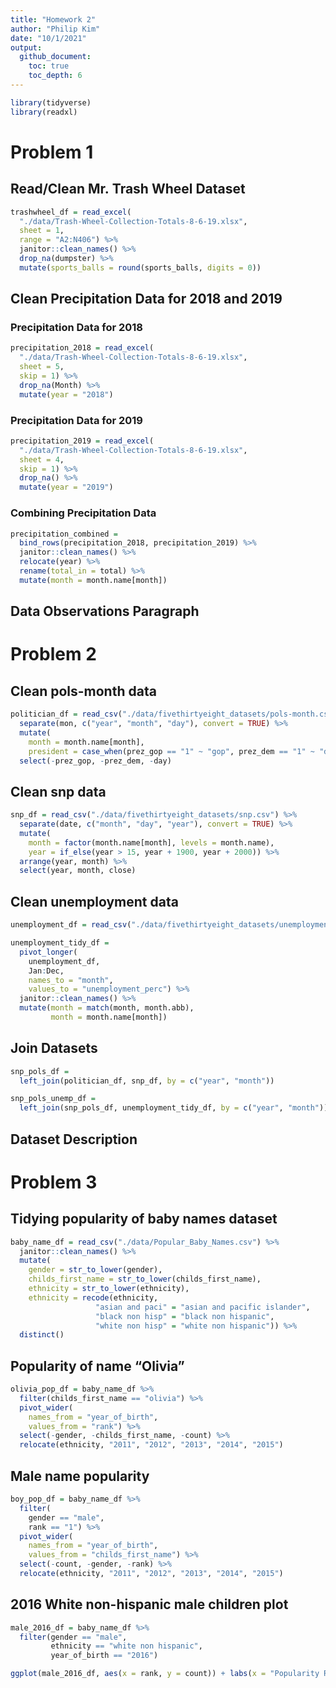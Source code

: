 ```yaml
---
title: "Homework 2"
author: "Philip Kim"
date: "10/1/2021"
output: 
  github_document:
    toc: true
    toc_depth: 6
---
```


```r
library(tidyverse)
library(readxl)
```

# Problem 1

## Read/Clean Mr. Trash Wheel Dataset

```r
trashwheel_df = read_excel(
  "./data/Trash-Wheel-Collection-Totals-8-6-19.xlsx",
  sheet = 1,
  range = "A2:N406") %>% 
  janitor::clean_names() %>% 
  drop_na(dumpster) %>% 
  mutate(sports_balls = round(sports_balls, digits = 0))
```

## Clean Precipitation Data for 2018 and 2019

### Precipitation Data for 2018

```r
precipitation_2018 = read_excel(
  "./data/Trash-Wheel-Collection-Totals-8-6-19.xlsx",
  sheet = 5,
  skip = 1) %>%
  drop_na(Month) %>% 
  mutate(year = "2018")
```


### Precipitation Data for 2019

```r
precipitation_2019 = read_excel(
  "./data/Trash-Wheel-Collection-Totals-8-6-19.xlsx",
  sheet = 4,
  skip = 1) %>% 
  drop_na() %>% 
  mutate(year = "2019")
```


### Combining Precipitation Data

```r
precipitation_combined = 
  bind_rows(precipitation_2018, precipitation_2019) %>% 
  janitor::clean_names() %>% 
  relocate(year) %>% 
  rename(total_in = total) %>% 
  mutate(month = month.name[month])
```


## Data Observations Paragraph



# Problem 2

## Clean pols-month data 

```r
politician_df = read_csv("./data/fivethirtyeight_datasets/pols-month.csv") %>% 
  separate(mon, c("year", "month", "day"), convert = TRUE) %>% 
  mutate(
    month = month.name[month],
    president = case_when(prez_gop == "1" ~ "gop", prez_dem == "1" ~ "dem")) %>%  
  select(-prez_gop, -prez_dem, -day)
```


## Clean snp data

```r
snp_df = read_csv("./data/fivethirtyeight_datasets/snp.csv") %>% 
  separate(date, c("month", "day", "year"), convert = TRUE) %>% 
  mutate(
    month = factor(month.name[month], levels = month.name),
    year = if_else(year > 15, year + 1900, year + 2000)) %>% 
  arrange(year, month) %>% 
  select(year, month, close)
```


## Clean unemployment data

```r
unemployment_df = read_csv("./data/fivethirtyeight_datasets/unemployment.csv")

unemployment_tidy_df = 
  pivot_longer(
    unemployment_df,
    Jan:Dec,
    names_to = "month",
    values_to = "unemployment_perc") %>% 
  janitor::clean_names() %>% 
  mutate(month = match(month, month.abb),
         month = month.name[month])
```


## Join Datasets

```r
snp_pols_df = 
  left_join(politician_df, snp_df, by = c("year", "month"))

snp_pols_unemp_df =
  left_join(snp_pols_df, unemployment_tidy_df, by = c("year", "month"))
```

## Dataset Description



# Problem 3

## Tidying popularity of baby names dataset

```r
baby_name_df = read_csv("./data/Popular_Baby_Names.csv") %>% 
  janitor::clean_names() %>% 
  mutate(
    gender = str_to_lower(gender),
    childs_first_name = str_to_lower(childs_first_name),
    ethnicity = str_to_lower(ethnicity),
    ethnicity = recode(ethnicity,
                   "asian and paci" = "asian and pacific islander",
                   "black non hisp" = "black non hispanic",
                   "white non hisp" = "white non hispanic")) %>% 
  distinct()
```


## Popularity of name "Olivia"

```r
olivia_pop_df = baby_name_df %>% 
  filter(childs_first_name == "olivia") %>% 
  pivot_wider(
    names_from = "year_of_birth",
    values_from = "rank") %>% 
  select(-gender, -childs_first_name, -count) %>% 
  relocate(ethnicity, "2011", "2012", "2013", "2014", "2015")
```


## Male name popularity

```r
boy_pop_df = baby_name_df %>% 
  filter(
    gender == "male",
    rank == "1") %>% 
  pivot_wider(
    names_from = "year_of_birth",
    values_from = "childs_first_name") %>% 
  select(-count, -gender, -rank) %>% 
  relocate(ethnicity, "2011", "2012", "2013", "2014", "2015")
```


## 2016 White non-hispanic male children plot 

```r
male_2016_df = baby_name_df %>% 
  filter(gender == "male",
         ethnicity == "white non hispanic",
         year_of_birth == "2016")

ggplot(male_2016_df, aes(x = rank, y = count)) + labs(x = "Popularity Rank of Name", y = "Number of Children with Respective Name") + ggtitle("Name Popularity in Male, White \nNon-Hispanic Children Born in 2016") + theme(plot.title = element_text(hjust = 0.5)) + geom_point()
```

